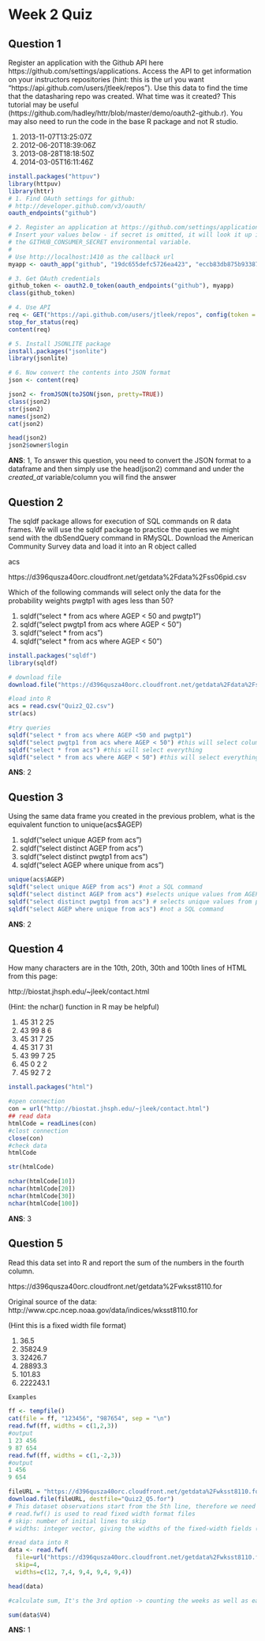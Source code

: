 Week 2 Quiz
========================================================

## Question 1

Register an application with the Github API here https://github.com/settings/applications. 
Access the API to get information on your instructors repositories (hint: this is the url you want "https://api.github.com/users/jtleek/repos"). 
Use this data to find the time that the datasharing repo was created. What time was it created? 
This tutorial may be useful (https://github.com/hadley/httr/blob/master/demo/oauth2-github.r). 
You may also need to run the code in the base R package and not R studio.

1. 2013-11-07T13:25:07Z
2. 2012-06-20T18:39:06Z
3. 2013-08-28T18:18:50Z
4. 2014-03-05T16:11:46Z



```r
install.packages("httpuv")
library(httpuv)
library(httr)
# 1. Find OAuth settings for github:
# http://developer.github.com/v3/oauth/
oauth_endpoints("github")

# 2. Register an application at https://github.com/settings/applications
# Insert your values below - if secret is omitted, it will look it up in
# the GITHUB_CONSUMER_SECRET environmental variable.
#
# Use http://localhost:1410 as the callback url
myapp <- oauth_app("github", "19dc655defc5726ea423", "eccb83db875b93387eae87a9399fa808d94bcea0")

# 3. Get OAuth credentials
github_token <- oauth2.0_token(oauth_endpoints("github"), myapp)
class(github_token)

# 4. Use API
req <- GET("https://api.github.com/users/jtleek/repos", config(token = github_token))
stop_for_status(req)
content(req)

# 5. Install JSONLITE package
install.packages("jsonlite")
library(jsonlite)

# 6. Now convert the contents into JSON format
json <- content(req)

json2 <- fromJSON(toJSON(json, pretty=TRUE))
class(json2)
str(json2)
names(json2)
cat(json2)

head(json2)
json2$owner$login

```

**ANS**: 1, To answer this question, you need to convert the JSON format to a dataframe and then simply use the head(json2) command and under the *created_at* variable/column you will find the answer

## Question 2

The sqldf package allows for execution of SQL commands on R data frames. We will use the sqldf package to practice the queries we might send with the dbSendQuery command in RMySQL. Download the American Community Survey data and load it into an R object called

 acs

https://d396qusza40orc.cloudfront.net/getdata%2Fdata%2Fss06pid.csv

Which of the following commands will select only the data for the probability weights pwgtp1 with ages less than 50?

1. sqldf("select * from acs where AGEP < 50 and pwgtp1")
2. sqldf("select pwgtp1 from acs where AGEP < 50")
3. sqldf("select * from acs")
4. sqldf("select * from acs where AGEP < 50") 

```r
install.packages("sqldf")
library(sqldf)

# download file
download.file("https://d396qusza40orc.cloudfront.net/getdata%2Fdata%2Fss06pid.csv", destfile="Quiz2_Q2.csv")

#load into R
acs = read.csv("Quiz2_Q2.csv")
str(acs)

#try queries
sqldf("select * from acs where AGEP <50 and pwgtp1")
sqldf("select pwgtp1 from acs where AGEP < 50") #this will select column pwgtp1 where agep is less than 50
sqldf("select * from acs") #this will select everything
sqldf("select * from acs where AGEP < 50") #this will select everything where age is less than 50
```

**ANS**: 2


## Question 3

Using the same data frame you created in the previous problem, what is the equivalent function to unique(acs$AGEP)

1. sqldf("select unique AGEP from acs")
2. sqldf("select distinct AGEP from acs")
3. sqldf("select distinct pwgtp1 from acs")
4. sqldf("select AGEP where unique from acs")


```r
unique(acs$AGEP)
sqldf("select unique AGEP from acs") #not a SQL command
sqldf("select distinct AGEP from acs") #selects unique values from AGEP column in ACS dataframe
sqldf("select distinct pwgtp1 from acs") # selects unique values from pwgtp1 column in ACS dataframe
sqldf("select AGEP where unique from acs") #not a SQL command
```
**ANS**: 2


## Question 4

How many characters are in the 10th, 20th, 30th and 100th lines of HTML from this page:

http://biostat.jhsph.edu/~jleek/contact.html

(Hint: the nchar() function in R may be helpful)

1. 45 31 2 25
2. 43 99 8 6
3. 45 31 7 25
4. 45 31 7 31
5. 43 99 7 25
6. 45 0 2 2
7. 45 92 7 2


```r
install.packages("html")

#open connection
con = url("http://biostat.jhsph.edu/~jleek/contact.html")
## read data
htmlCode = readLines(con)
#clost connection
close(con)
#check data
htmlCode

str(htmlCode)

nchar(htmlCode[10])
nchar(htmlCode[20])
nchar(htmlCode[30])
nchar(htmlCode[100])
```

**ANS**: 3


## Question 5

 Read this data set into R and report the sum of the numbers in the fourth column.

https://d396qusza40orc.cloudfront.net/getdata%2Fwksst8110.for

Original source of the data: http://www.cpc.ncep.noaa.gov/data/indices/wksst8110.for

(Hint this is a fixed width file format)

1. 36.5
2. 35824.9
3. 32426.7
4. 28893.3
5. 101.83
6. 222243.1



```r

Examples

ff <- tempfile()
cat(file = ff, "123456", "987654", sep = "\n")
read.fwf(ff, widths = c(1,2,3))    
#output 
1 23 456 
9 87 654
read.fwf(ff, widths = c(1,-2,3))   
#output 
1 456 
9 654

fileURL = "https://d396qusza40orc.cloudfront.net/getdata%2Fwksst8110.for"
download.file(fileURL, destfile="Quiz2_Q5.for")
# This dataset observations start from the 5th line, therefore we need to skip first
# read.fwf() is used to read fixed width format files
# skip: number of initial lines to skip
# widths: integer vector, giving the widths of the fixed-width fields (of one line), or list of integer vectors giving widths for multiline records.

#read data into R
data <- read.fwf(
  file=url("https://d396qusza40orc.cloudfront.net/getdata%2Fwksst8110.for"),
  skip=4,
  widths=c(12, 7,4, 9,4, 9,4, 9,4))

head(data)

#calculate sum, It's the 3rd option -> counting the weeks as well as each SST and SSTA each as a column, so the SST column of "Nino3" starting: 25.1, 25.2, 25.3, 25.5

sum(data$V4)

```

**ANS:** 1